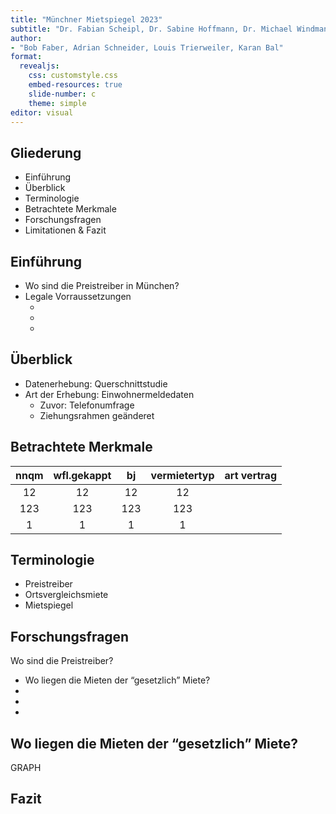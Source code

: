```yaml
---
title: "Münchner Mietspiegel 2023"
subtitle: "Dr. Fabian Scheipl, Dr. Sabine Hoffmann, Dr. Michael Windmann, Lisa Kleinlein"
author: 
- "Bob Faber, Adrian Schneider, Louis Trierweiler, Karan Bal"
format:
  revealjs:
    css: customstyle.css
    embed-resources: true
    slide-number: c
    theme: simple
editor: visual
---
```


## Gliederung

::: incremental
- Einführung
- Überblick
- Terminologie
- Betrachtete Merkmale
- Forschungsfragen
- Limitationen & Fazit
:::


## Einführung
* Wo sind die Preistreiber in München?
* Legale Vorraussetzungen
  +
  +
  +
  
## Überblick

* Datenerhebung: Querschnittstudie
* Art der Erhebung: Einwohnermeldedaten
  + Zuvor: Telefonumfrage
  + Ziehungsrahmen geänderet


## Betrachtete Merkmale

| nnqm | wfl.gekappt | bj | vermietertyp | art vertrag |
|:----:|:-----------:|:--:|:------------:|:-----------:|
|   12 |        12   | 12 |          12  |             |
|  123 |  123        | 123|         123  |             |
|    1 |    1        | 1  |           1  |             |


## Terminologie
* Preistreiber
* Ortsvergleichsmiete
* Mietspiegel

## Forschungsfragen
Wo sind die Preistreiber?

* Wo liegen die Mieten der "gesetzlich " Miete? 
*
*
*

## Wo liegen die Mieten der "gesetzlich " Miete? 
GRAPH

## Fazit